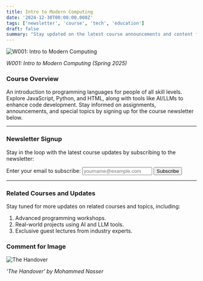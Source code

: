 ```yaml
---
title: Intro to Modern Computing
date: '2024-12-30T00:00:00.000Z'
tags: ['newsletter', 'course', 'tech', 'education']
draft: false
summary: "Stay updated on the latest course announcements and content for W001: Intro to Modern Computing (Spring 2025)."
---
```


<div style={{ textAlign: 'center', display: 'flex', flexDirection: 'column', alignItems: 'center' }}>
  <img 
    src="/static/images/code.jpg" 
    alt="W001: Intro to Modern Computing" 
    style={{ maxWidth: '100%', borderRadius: '8px' }}
  />
  <p><em>W001: Intro to Modern Computing (Spring 2025)</em></p>
</div>

### Course Overview

An introduction to programming languages for people of all skill levels. Explore JavaScript, Python, and HTML, along with tools like AI/LLMs to enhance code development. Stay informed on assignments, announcements, and special topics by signing up for the course newsletter below.

---

### Newsletter Signup

Stay in the loop with the latest course updates by subscribing to the newsletter:

<div>
  <form action="https://buttondown.email/api/emails/embed-subscribe/moderncomputing" method="post" target="_blank">
    <label htmlFor="email" style={{ fontSize: '1.2rem', marginBottom: '0.5rem', display: 'block' }}>
      Enter your email to subscribe:
    </label>
    <input 
      type="email" 
      name="email" 
      id="email" 
      style={{
        width: '100%',
        padding: '0.8rem',
        fontSize: '1rem',
        border: '1px solid #ccc',
        borderRadius: '4px',
        marginBottom: '1rem',
      }} 
      placeholder="yourname@example.com" 
      required 
    />
    <button 
      type="submit" 
      style={{
        backgroundColor: '#FFA500',
        color: '#fff',
        padding: '0.8rem 1.2rem',
        fontSize: '1rem',
        border: 'none',
        borderRadius: '4px',
        cursor: 'pointer',
      }}
    >
      Subscribe
    </button>
  </form>
</div>

---

### Related Courses and Updates

Stay tuned for more updates on related courses and topics, including:

1. Advanced programming workshops.
2. Real-world projects using AI and LLM tools.
3. Exclusive guest lectures from industry experts.

### Comment for Image

<div style={{ textAlign: 'center', display: 'flex', flexDirection: 'column', alignItems: 'center' }}>
  <img 
    src="/static/images/the_handover.png" 
    alt="The Handover" 
    style={{ maxWidth: '100%', borderRadius: '8px' }}
  />
  <p><em>'The Handover' by Mohammed Nasser</em></p>
</div>
